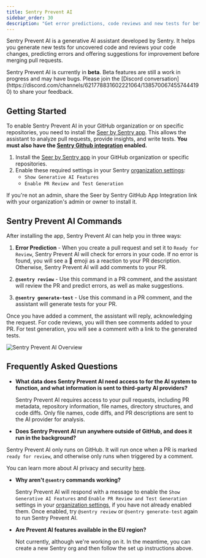 ```yaml
---
title: Sentry Prevent AI
sidebar_order: 30
description: "Get error predictions, code reviews and new tests for better code and coverage using Sentry Prevent AI."
---
```


Sentry Prevent AI is a generative AI assistant developed by Sentry. It helps you generate new tests for uncovered code and reviews your code changes, predicting errors and offering suggestions for improvement before merging pull requests.

<Alert>
  Sentry Prevent AI is currently in <strong>beta</strong>. Beta features are
  still a work in progress and may have bugs. Please join the [Discord
  conversation](https://discord.com/channels/621778831602221064/1385700674557444190)
  to share your feedback.
</Alert>

## Getting Started

To enable Sentry Prevent AI in your GitHub organization or on specific repositories, you need to install the [Seer by Sentry app](https://github.com/apps/seer-by-sentry). This allows the assistant to analyze pull requests, provide insights, and write tests. **You must also have the [Sentry Github integration](/organization/integrations/source-code-mgmt/github/) enabled.**

1. Install the [Seer by Sentry app](https://github.com/apps/seer-by-sentry) in your GitHub organization or specific repositories.
2. Enable these required settings in your Sentry [organization settings](https://sentry.io/orgredirect/settings/:orgslug/):
   - `Show Generative AI Features`
   - `Enable PR Review and Test Generation`

If you're not an admin, share the Seer by Sentry GitHub App Integration link with your organization's admin or owner to install it.

## Sentry Prevent AI Commands

After installing the app, Sentry Prevent AI can help you in three ways:

1. **Error Prediction** - When you create a pull request and set it to `Ready for Review`, Sentry Prevent AI will check for errors in your code. If no error is found, you will see a 🎉 emoji as a reaction to your PR description. Otherwise, Sentry Prevent AI will add comments to your PR. 

2. **`@sentry review`** - Use this command in a PR comment, and the assistant will review the PR and predict errors, as well as make suggestions.

3. **`@sentry generate-test`** - Use this command in a PR comment, and the assistant will generate tests for your PR.

Once you have added a comment, the assistant will reply, acknowledging the request. For code reviews, you will then see comments added to your PR. For test generation, you will see a comment with a link to the generated tests.

![Sentry Prevent AI Overview](./img/sentry-prevent-review.png)

## Frequently Asked Questions

- **What data does Sentry Prevent AI need access to for the AI system to function, and what information is sent to third-party AI providers?**

  Sentry Prevent AI requires access to your pull requests, including PR metadata, repository information, file names, directory structures, and code diffs. Only file names, code diffs, and PR descriptions are sent to the AI provider for analysis.

- **Does Sentry Prevent AI run anywhere outside of GitHub, and does it run in the background?**

Sentry Prevent AI only runs on GitHub. It will run once when a PR is marked `ready for review`, and otherwise only runs when triggered by a comment.

  You can learn more about AI privacy and security [here](/product/ai-in-sentry/ai-privacy-and-security/).

- **Why aren't `@sentry` commands working?**

  Sentry Prevent AI will respond with a message to enable the `Show Generative AI Features` and `Enable PR Review and Test Generation` settings in your [organization settings](https://sentry.io/orgredirect/settings/:orgslug/), if you have not already enabled them. Once enabled, try `@sentry review` or `@sentry generate-test` again to run Sentry Prevent AI.

- **Are Prevent AI features available in the EU region?**

  Not currently, although we're working on it. In the meantime, you can create a new Sentry org and then follow the set up instructions above.
